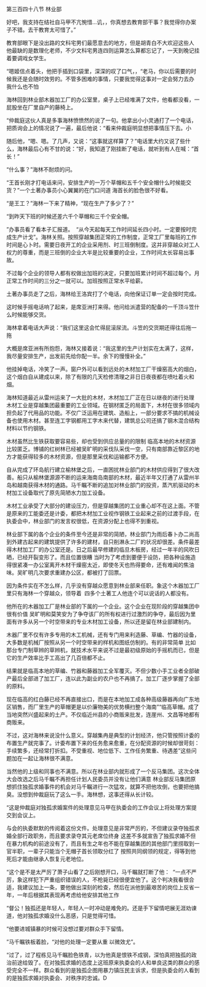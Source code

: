 

第三百四十八节 林业部

好吧，我支持在结社自马甲不亢惋惜…讥，，你真想去教育部干事？我觉得你办案子不错。去干教育太可惜了。”

教育部眼下是没出路的文科宅男们最愿意去的地方，但是胡青白不大欢迎这些人 他最缺的是数理化老师，不少文科宅男连四则运算怎么算都忘记了，一天到晚记挂着要调戏女学生。

“嗯姬信点着头，他把手插到口袋里，深深的叹了口气，，“老马，你以后需要的时候我还是会随时效劳的。不管多困难的事情，只要我觉得这事对一定会努力去办 我什么也不怕

海林回到林业部木器加工厂的办公室里，桌子上已经堆满了文件，他看都没看，一屁股坐在厂里自产的藤椅上。

“仲裁庭这伙人真是多事海林愤愤然的说了一句。他拿出小小灵通打了一个电话，把质询会上的情况说了一遍，最后他说：“看来仲裁庭明显想把事情压下去。小

随后他，“嗯、嗯。了几声，又说：“这事就这样算了？”电话里大约又说了些什么，海林最后心有不甘的说：“好，我知道了刚挂断了电话，就听到有人在喊：“首长！”

“什么事？”海林不耐烦的问。

“王首长刚才打电话来问，安排生产的一万个草帽和五千个安全帽什么时候能交货？”一个土著办事员小心翼翼的在门口问道 海首长的脸色很不好看。

“是王工？”海林一下来了精神，“现在生产了多少了？”

“到昨天下班的时候还差六千个草帽和三千个安全帽。

”办事员看了看本子汇报道。  “从今天起每天工作时间延长四小时。一定要按时完成生产计戈”。海林关照。按照穿越集团正常的工作制度，正常工厂里每班的工作时间是心卜时。需要日夜开工的企业采用剂、时三班倒制度。这并非穿越众对工人权力的尊重，而是三班倒的企业大半是比较重要的企业，工作时间太长容易出事故。

不过每个企业的领导人都有权做出加班的决定，只要加班累计时间不超过每个。月正常工作时间的三分之一就可以。加班按照正常水平给薪。

土著办事员走了之后，海林给王洛宾打了个电话，向他保证订单一定会按时完成。

这时候手摇电话响了起来，是席亚洲打来得。他问给派遣营的配备的一千顶斗笠什么时候能够交货。

海林拿着电话大声说：“我们这里这会忙得屁滚尿流。斗笠的交货期还得往后拖一拖

大概是席亚洲有所抱怨，海林又接着说：“我这里的生产计划实在太满了，这样，我尽量安排生产，出发前先给你配一半。余下的慢慢补全。”

他挂掉电话，冷笑了一声。窗户外可以看到远处的木材加工厂干燥窑高大的烟白，这个烟白自从建成以来，除了有限的几天检修清理之非日日夜夜都在喷吐着火和烟。

海林知道最近从雷州运来了一大批的木材，木材加工厂正在日以继夜的进行处理 木材工业是穿越集团最重要的工业领域。在钢材匿乏的局面下，木材在很多领域内担负起了代用品的功能。不仅广泛运用在建筑、造船上，一部分要求不搞的机械设备也使用木材。甚至连工字钢都用工字木来代替，建筑总公司还搞了钢木混合结构材料以节约钢铁。

木材虽然比生铁获取要容易些，却也受到供应总量的的限制 临高本地的木材资源比较匿乏。博铺的红树林已经被吴旷明的采伐队采伐一空，只有南部靠近黎区的地方才能获得较多的木材资源，但是那里采伐和运输都不方便。

自从完成了环岛航行建立榆林堡之后，一直困扰林业部门的木材供应得到了很大改善。船只从榆林堡源源不断的运来海南岛南部的木材，最近半年又打通了从雷州半岛和越南获得木材的通路。马千瞩不断的追加对林业部门的投资，蒸汽机驱动的木材加工设备取代了原先简陋水力加工设备。

木材工业承受了大部分的建设压力，但是穿越集团的工业重心却不在这上面。不管是原来的工能委还是计委，都把木材加工业视作钢铁工业起来之前的过渡手段，在执委会中，林业部门的发言权很低，在资源分配上也得不到重视。

林业部下属的各个企业的条件至今还是非常的简陋，林业部门为雨后春卜办二尚高到外建古起来的建筑提供了许多的建材，自只削淋永二厂的状况却很差。条件最差得木材加工厂的办公室还是。日之后最早修建的临旦木板房，经过一年半的风吹日晒，已经开裂变形了。而且位置很糟 当时为了考虑到要便于设防，把各种设施造得很紧凑一办公室离开木材干燥窑太近，即使冬天也热得要命，还有难闻的焦油味。吴旷明几次要求重建办公区，都被打了回票。

因为条件实在不怎么样，几乎没有穿越众愿意到林业部来任职。象这个木器加工厂里只有海林一个穿越众，领导着  四多个土著工人他连个可以说话的人都没有。

他所在的木器加工厂是林业部的下属的一个企业。这个企业在现阶段的穿越集团中很有价值 吴旷明和莫笑安为了争夺该厂的所有权进行过激烈的争夺，最后因为里面有许多从另一个时空带来的专业木材加工设备，所以还是留在林业部建制内。

木器厂里不仅有许多专用的木工机械，还有专门用来利造藤、草编、竹器的设备，大多数是机械厂按照从另一个时空带来的样机和图纸仿制的。有的非常简单 比如那台专门制草辫的草辫机，就技术水平来说不过是最初级原始的手摇机而已，但是它的生产效率比手工高出了几百倍都不止。

结果就是临高本地的草编、竹器和藤器加工全军覆灭。不但少数小手工业者全部破产最后全部进了加工厂，连以此为副业的农户也不再搞了。加工厂逐步掌握了全部的原料。

现在临高的红白藤已经不再直接出口，而是在本地加工成各种高级藤器再向广东地区销售，而厂里生产的草帽更是以价廉物美的优势横扫整个海南”“临高草帽。成了当地突然兴盛起来的土产。不仅临近州县的小商贩来批发，连崖州、文昌等地都有商贩来。

不过，这对海林来说没什么意义。穿越集冉是典型的计划经济，他只管按照计委的布置生产就完事了。计委布置下来的任务愈来愈重，在分配资源的时候却很苛刻：手续繁多，还经常打折扣。不受重视、地位低下、工作任务繁重、待遇差”这些问题加在一起让海林很不满意。

当然他的上级和同事也不满意。所以在林业部内就形成了一个反马集团。这次全体大会改选之后马千瞩不再担任计划人民委员并没有让他们满意 林业部反马集团原想抓住独孤求婚事件的机会对马千瞩进行一次猛攻，就算不把他攻倒，也要把他搞臭。没想到仲裁庭玩了这么一手。海林想，这事还得从长计较。

“这是仲裁庭对独孤求婚案件的处理意见马甲在执委会的工作会议上将处理方案提交到会议上。

与会的执委默默的传阅着这份文件。处理意见是非常严厉的，不但建议录夺独孤求婚全部行政职务，而且要求录夺其元老席位终身 这差不多就宣告了独孤求婚不但在暴力机构的前途没有了，而且有生之年也不能在穿越集团的其他部门里捞取到一官半职，一辈子只能当个无帽子首长领取分红了 按照共同纲领的规定，得等到他死后才能由继承人恢复元老地位。

“这个是不是太严厉了萧子山看了之后刚想开口，马千瞩就打断了他：  “一点不严厉，象这样犯下严重组织错误的人，不枪毙已经很便宜他了。这个判决我看很合适，我建议加上一条，要他做出深刻的检查，然后在派他到最艰苦的岗位上反省一年，一年后根据其表现再考虑给他安排其他工作

“督公！独孤还是年轻人，年轻人一时冲动是难免的。还是手下留情吧展无涯劝谏道，他对独孤求婚没什么恶感，只是觉得可惜。

“他要进城镇暴的时候可没想过要对群众手下留情。

”马千瞩铁板着脸，“对他的处理一定要从重 以微效尤”。

“过了，过了程栋见马千瞩脸色铁青，以为他真是恨铁不成钢，深怕真把独孤的政治前途给毁了。在对独孤求婚的态度上这班原来执委会的人和单良这类的群众的感受完全不一样。群众看到的是独孤企图用暴力镇压民主诉求，但是执委会的人看到的是独孤求婚对执委会、对秩序的忠诚。D

